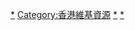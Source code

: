 <includeonly>
[[Category:香港新聞動態| ]]
[[Category:香港|*]]
[[Category:香港維基資源]]
[[Category:{{CURRENTYEAR}}年香港|*]]
</includeonly><noinclude>
[[Category:香港新聞動態|*]]
</noinclude>